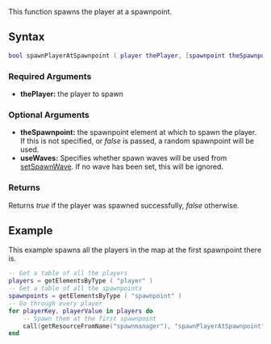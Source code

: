 
{{Server function}}
This function spawns the player at a spawnpoint.

==Syntax==
<syntaxhighlight lang="lua">
bool spawnPlayerAtSpawnpoint ( player thePlayer, [spawnpoint theSpawnpoint = random, bool useWaves ] )             
</syntaxhighlight>

===Required Arguments=== 
*'''thePlayer:''' the player to spawn

===Optional Arguments===
*'''theSpawnpoint:''' the spawnpoint element at which to spawn the player.  If this is not specified, or ''false'' is passed, a random spawnpoint will be used.
*'''useWaves:''' Specifies whether spawn waves will be used from [[/Resource:Spawnmanager/setSpawnWave.md|setSpawnWave]].  If no wave has been set, this will be ignored.

===Returns===
Returns ''true'' if the player was spawned successfully, ''false'' otherwise.

==Example== 
This example spawns all the players in the map at the first spawnpoint there is.
<syntaxhighlight lang="lua">
-- Get a table of all the players
players = getElementsByType ( "player" )
-- Get a table of all the spawnpoints
spawnpoints = getElementsByType ( "spawnpoint" )
-- Go through every player
for playerKey, playerValue in players do
	-- Spawn them at the first spawnpoint
	call(getResourceFromName("spawnmanager"), "spawnPlayerAtSpawnpoint", playerValue, spawnpoints[1] )
end
</syntaxhighlight>